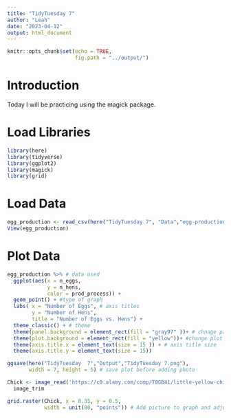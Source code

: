 ```yaml
---
title: "TidyTuesday 7"
author: "Leah"
date: "2023-04-12"
output: html_document
---
```


```r
knitr::opts_chunk$set(echo = TRUE,
                      fig.path = "../output/")
```

# Introduction #
Today I will be practicing using the magick package.

# Load Libraries 
```r
library(here)
library(tidyverse)
library(ggplot2)
library(magick)
library(grid)
```
# Load Data 
```r
egg_production <- read_csv(here("TidyTuesday 7", "Data","egg-production.csv"))
View(egg_production)
```

# Plot Data 
```r
egg_production %>% # data used 
  ggplot(aes(x = n_eggs,
             y = n_hens,
             color = prod_process)) +
  geom_point() + #type of graph 
  labs( x = "Number of Eggs", # axis titles 
        y = "Number of Hens",
        title = "Number of Eggs vs. Hens") +
  theme_classic() + # theme 
  theme(panel.background = element_rect(fill = "gray97" ))+ # chnage panel background
  theme(plot.background = element_rect(fill = "yellow"))+ #change plot background
  theme(axis.title.x = element_text(size = 15 )) + # axis title size 
  theme(axis.title.y = element_text(size = 15))

ggsave(here("TidyTuesday  7","Output","TidyTuesday 7.png"), 
       width = 7, height = 5) # save plot before adding photo 

Chick <- image_read('https://c8.alamy.com/comp/T0GB41/little-yellow-chicken-on-white-background-cartoon-chick-peeking-out-of-an-eggshell-T0GB41.jpg') %>% # save chick photo 
  image_trim

grid.raster(Chick, x = 0.35, y = 0.5, 
            width = unit(80, "points")) # Add picture to graph and adjust the position of the photo 
```

